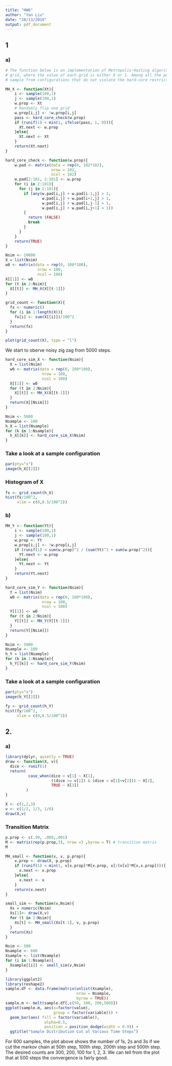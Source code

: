 ```yaml
---
title: "HW6"
author: "Yan Liu"
date: "10/13/2019"
output: pdf_document
---
```


## 1
### a)
```r
# The function below is an implementation of Metropolis-Hasting algorithm for hard-core model on a 100×100 
# grid, where the value of each grid is either 0 or 1. Among all the possible configurations, we want to 
# sample from configurations that do not violate the hard-core restriction (no neighboring 1’s)

MH_X <- function(Xt){
    i <- sample(100,1)
    j <- sample(100,1)
    w.prop <- Xt
    # Randomly flip one grid
    w.prop[i,j] <- !w.prop[i,j]
    pass <- hard_core_check(w.prop)
    if (runif(1) < min(1, ifelse(pass, 1, 0))){
      Xt.next <- w.prop
    }else{
      Xt.next <- Xt
    }
    return(Xt.next)
}

hard_core_check <- function(w.prop){
    w.pad <- matrix(data = rep(0, 102*102),
                    nrow = 102,
                    ncol = 102)
    w.pad[2:101, 2:101] <- w.prop
    for (i in 2:101){
      for (j in 2:101){
        if (any(w.pad[i,j] + w.pad[i-1,j] > 1,
                w.pad[i,j] + w.pad[i+1,j] > 1, 
                w.pad[i,j] + w.pad[i,j-1] > 1, 
                w.pad[i,j] + w.pad[i,j+1] > 1))
        {
          return (FALSE)
          break 
        }
      }
    }
    return(TRUE)
}

Nsim <- 10000
X = list(Nsim)
w0 <- matrix(data = rep(0, 100*100),
              nrow = 100,
              ncol = 100)
X[[1]] <- w0
for (t in 2:Nsim){
  X[[t]] <- MH_X(X[[t-1]])
}

grid_count <- function(X){
  fx <- numeric()
  for (i in 1:length(X)){
    fx[i] <- sum(X[[i]])/100^2
  }
  return(fx)
}

plot(grid_count(X), type = "l")
```

We start to oberve noisy zig zag from 5000 steps.

```r
hard_core_sim_X <- function(Nsim){
  X = list(Nsim)
  w0 <- matrix(data = rep(0, 100*100),
                nrow = 100,
                ncol = 100)
  X[[1]] <- w0
  for (t in 2:Nsim){
    X[[t]] <- MH_X(X[[t-1]])
  }
  return(X[[Nsim]])
}
```

```r
Nsim <- 5000
Nsample <- 100
h_X = list(Nsample)
for (k in 1:Nsample){
  h_X[[k]] <- hard_core_sim_X(Nsim)
}
```

### Take a look at a sample configuration
```r
par(pty="s")
image(h_X[[2]])
```

### Histogram of X
```r
fx <- grid_count(h_X)
hist(fx/100^2, 
     xlim = c(0,0.5/100^2))
```

### b)
```r

MH_Y <- function(Yt){
    i <- sample(100,1)
    j <- sample(100,1)
    w.prop <- Yt
    w.prop[i,j] <- !w.prop[i,j]
    if (runif(1) < sum(w.prop)^2 / (sum(Yt)^2 + sum(w.prop)^2)){
      Yt.next <- w.prop
    }else{
      Yt.next <- Yt
    }
    return(Yt.next)
}

hard_core_sim_Y <- function(Nsim){
  Y = list(Nsim)
  w0 <- matrix(data = rep(0, 100*100),
                nrow = 100,
                ncol = 100)
  Y[[1]] <- w0
  for (t in 2:Nsim){
    Y[[t]] <- MH_Y(Y[[t-1]])
  }
  return(Y[[Nsim]])
}

Nsim <- 5000
Nsample <- 100
h_Y = list(Nsample)
for (k in 1:Nsample){
  h_Y[[k]] <- hard_core_sim_Y(Nsim)
}
```

### Take a look at a sample configuration
```r
par(pty="s")
image(h_Y[[2]])
```

```r
fy <- grid_count(h_Y)
hist(fy/100^2, 
     xlim = c(0,0.5/100^2))
```




## 2.
### a)
```r
library(dplyr, quietly = TRUE)
draw <- function(X, v){
  dice <- runif(1)
  return(
          case_when(dice < v[1] ~ X[1],
                    ((dice >= v[1]) & (dice < v[1]+v[2])) ~ X[2],
                    TRUE ~ X[3])
         )
}
```

```r
X <- c(1,2,3)
v <- c(1/2, 1/3, 1/6)
draw(X,v)
```
### Transition Matrix
```r
p.prop <- c(.99, .009,.001)
M <- matrix(rep(p.prop,3), nrow =3 ,byrow = T) # transition matrix 
M
```

```r
MH_small <- function(x, v, p.prop){
    x.prop <- draw(X, p.prop)
    if (runif(1) < min(1, v[x.prop]*M[x.prop, x]/(v[x]*M[x,x.prop]))){
      x.next <- x.prop
    }else{
      x.next <- x
    }
    return(x.next)
}

small_sim <- function(v,Nsim){
  Xs = numeric(Nsim)
  Xs[1]<- draw(X,v)
  for (t in 2:Nsim){
    Xs[t] <- MH_small(Xs[t-1], v, p.prop)
  }
  return(Xs)
}

Nsim <- 500
Nsample <- 600
Xsample <- list(Nsample)
for (i in 1:Nsample){
  Xsample[[i]] <- small_sim(v,Nsim)
}

```

```r
library(ggplot2)
library(reshape2)
sample.df <- data.frame(matrix(unlist(Xsample), 
                               nrow = Nsample, 
                               byrow = TRUE))
sample.m <- melt(sample.df[,c(50, 100, 200,500)])
ggplot(sample.m, aes(x=factor(value), 
                     group = factor(variable))) + 
  geom_bar(aes( fill = factor(variable)), 
                 alpha=0.5,
                 position = position_dodge(width = 0.9)) + 
  ggtitle("Sample Distribution Cut at Various Time Steps") 
```

For 600 samples, the plot above shows the number of 1s, 2s and 3s if we cut the markov chain at 50th step, 100th step, 200th step and 500th step. The desired counts are 300, 200, 100 for 1, 2, 3. We can tell from the plot that 
at 500 steps the convergence is fairly good.

